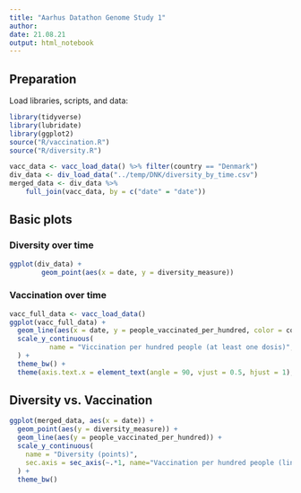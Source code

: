 ```yaml
---
title: "Aarhus Datathon Genome Study 1"
author:
date: 21.08.21
output: html_notebook
---
```


## Preparation

Load libraries, scripts, and data:

```r
library(tidyverse)
library(lubridate)
library(ggplot2)
source("R/vaccination.R")
source("R/diversity.R")

vacc_data <- vacc_load_data() %>% filter(country == "Denmark")
div_data <- div_load_data("../temp/DNK/diversity_by_time.csv")
merged_data <- div_data %>%
    full_join(vacc_data, by = c("date" = "date"))
```


## Basic plots

### Diversity over time

```r
ggplot(div_data) +
        geom_point(aes(x = date, y = diversity_measure))
```


### Vaccination over time

```r
vacc_full_data <- vacc_load_data()
ggplot(vacc_full_data) +
  geom_line(aes(x = date, y = people_vaccinated_per_hundred, color = country), size=1) +
  scale_y_continuous(
          name = "Viccination per hundred people (at least one dosis)",
  ) +
  theme_bw() +
  theme(axis.text.x = element_text(angle = 90, vjust = 0.5, hjust = 1), text = element_text(size=20))
```


## Diversity vs. Vaccination

```r
ggplot(merged_data, aes(x = date)) +
  geom_point(aes(y = diversity_measure)) +
  geom_line(aes(y = people_vaccinated_per_hundred)) +
  scale_y_continuous(
    name = "Diversity (points)",
    sec.axis = sec_axis(~.*1, name="Vaccination per hundred people (line)")
  ) +
  theme_bw()
```
